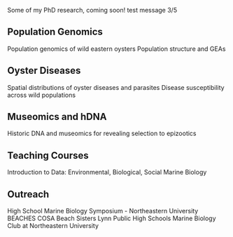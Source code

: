 Some of my PhD research, coming soon! test message 3/5

## Population Genomics

Population genomics of wild eastern oysters Population structure and GEAs

## Oyster Diseases

Spatial distributions of oyster diseases and parasites Disease susceptibility across wild populations

## Museomics and hDNA

Historic DNA and museomics for revealing selection to epizootics

## Teaching Courses

Introduction to Data: Environmental, Biological, Social Marine Biology

## Outreach

High School Marine Biology Symposium - Northeastern University BEACHES COSA Beach Sisters Lynn Public High Schools Marine Biology Club at Northeastern University


